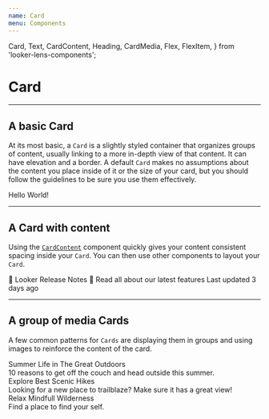 ```yaml
---
name: Card
menu: Components
---
```


  Card,
  Text,
  CardContent,
  Heading,
  CardMedia,
  Flex,
  FlexItem,
} from 'looker-lens-components';

# Card

---

## A basic Card

At its most basic, a `Card` is a slightly styled container that organizes groups of content, usually linking to a more in-depth view of that content. It can have elevation and a border. A default `Card` makes no assumptions about the content you place inside of it or the size of your card, but you should follow the guidelines to be sure you use them effectively.

<Playground>
  <Card raised>
    <Text mode="subdued" fontSize="xlarge">
      Hello World!
    </Text>
  </Card>
</Playground>

---

## A Card with content

Using the [`CardContent`](/#!/CardContent) component quickly gives your content consistent spacing inside your `Card`. You can then use other components to layout your `Card`.

<Playground>
  <Card raised>
    <CardContent>
      <Heading fontSize="xxxlarge">🎉 Looker Release Notes 🎉</Heading>
      <Heading as="h4" fontSize="small">
        Read all about our latest features
      </Heading>
      <Text fontSize="xsmall" mode="subdued">
        Last updated 3 days ago
      </Text>
    </CardContent>
  </Card>
</Playground>

---

## A group of media Cards

A few common patterns for `Cards` are displaying them in groups and using images to reinforce the content of the card.

<Playground>
  <Flex>
    <FlexItem width="33%" mr="small">
      <Card raised>
        <CardMedia
          image="https://placeimg.com/640/480/nature"
          title="Summer Nature"
        />
        <CardContent>
          <Text
            fontSize="xsmall"
            textTransform="upper"
            fontWeight="semiBold"
            mode="subdued"
          >
            Summer
          </Text>
          <Heading as="h4" fontSize="medium" fontWeight="semiBold" truncate>
            Life in The Great Outdoors
          </Heading>
          <div>
            <Text fontSize="small">
              10 reasons to get off the couch and head outside this summer.
            </Text>
          </div>
        </CardContent>
      </Card>
    </FlexItem>
    <FlexItem width="33%" mr="small">
      <Card raised>
        <CardMedia
          image="https://placeimg.com/630/480/nature"
          title="A Scenic Valley"
        />
        <CardContent>
          <Text
            fontSize="xsmall"
            textTransform="upper"
            fontWeight="semiBold"
            mode="subdued"
          >
            Explore
          </Text>
          <Heading as="h4" fontSize="medium" fontWeight="semiBold" truncate>
            Best Scenic Hikes
          </Heading>
          <div mt="xs">
            <Text fontSize="small">
              Looking for a new place to trailblaze? Make sure it has a great
              view!
            </Text>
          </div>
        </CardContent>
      </Card>
    </FlexItem>
    <FlexItem width="33%">
      <Card raised>
        <CardMedia
          image="https://placeimg.com/620/480/nature"
          title="Relaxing Views"
        />
        <CardContent>
          <Text
            fontSize="xsmall"
            textTransform="upper"
            fontWeight="semiBold"
            mode="subdued"
          >
            Relax
          </Text>
          <Heading as="h4" fontSize="large" fontWeight="semiBold" truncate>
            Mindfull Wilderness
          </Heading>
          <div mt="xs">
            <Text fontSize="small">Find a place to find your self.</Text>
          </div>
        </CardContent>
      </Card>
    </FlexItem>
  </Flex>
</Playground>
